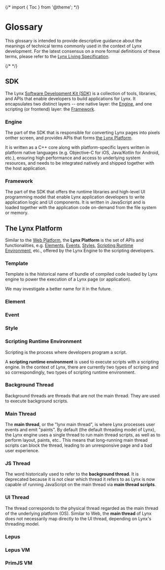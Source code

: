 {/* import { Toc } from '@theme'; */}

# Glossary

This glossary is intended to provide descriptive guidance about the meanings of technical terms commonly used in the context of Lynx development. For the latest consensus on a more formal definitions of these terms, please refer to the [Lynx Living Specification](guide/spec).

{/* <Toc/> */}

## SDK

The Lynx [Software Development Kit (SDK)](https://en.wikipedia.org/wiki/Software_development_kit) is a collection of tools, libraries, and APIs that enable developers to build applications for Lynx. It encapsulates two distinct layers -- one native layer: the [Engine](#engine), and one scripting (or frontend) layer: the [Framework](#framework).

### Engine

The part of the SDK that is responsible for converting Lynx pages into pixels onther screen, and provides APIs that forms [the Lynx Platform](#the-lynx-platform).

It is written as a C++ core along with platform-specific layers written in platform native languages (e.g. Objective-C for iOS, Java/Kotlin for Android, etc.), ensuring high performance and access to underlying system resources, and needs to be integrated natively and shipped together with the host application.

### Framework

The part of the SDK that offers the runtime libraries and high-level UI programming model that enable Lynx application developers to write application logic and UI components. It is written in JavaScript and is loaded together with the application code on-demand from the file system or memory.

## The Lynx Platform

Similar to the [Web Platform](https://en.wikipedia.org/wiki/Web_platform), the **Lynx Platform** is the set of APIs and functionalities, e.g. [Elements](#element), [Events](#event), [Styles](#style), [Scripting Runtime Environment](#scripting-runtime-environment), etc., offered by the Lynx Engine to the scripting developers.

### Template

Template is the historical name of bundle of compiled code loaded by Lynx engine to power the execution of a Lynx page (or application).

We may investigate a better name for it in the future.

### Element

### Event

### Style

### Scripting Runtime Environment

Scripting is the process where developers program a script.

A **scripting runtime environment** is used to execute scripts with a scripting engine. In the context of Lynx, there are currently two types of scriping and so correspondingly, two types of scripting runtime environment.

### Background Thread

Background threads are threads that are not the main thread. They are used to execute background scripts.

### Main Thread

The **main thread**, or the "lynx main thread", is where Lynx processes user events and emit "paints". By default (the default threading model of Lynx), the Lynx engine uses a single thread to run main thread scripts, as well as to perform layout, paints, etc.. This means that long-running main thread scripts can block the thread, leading to an unresponsive page and a bad user experience.

### JS Thread

The word historically used to refer to the **background thread**. It is deprecated because it is not clear which thread it refers to as Lynx is now capable of running JavaScript on the main thread via **main thread scripts**.

### UI Thread

The thread corresponds to the physical thread regarded as the main thread of the underlying platform (OS). Similar to Web, the **main thread** of Lynx does not necessarily map directly to the UI thread, depending on Lynx's threading model.

### Lepus

### Lepus VM

### PrimJS VM
